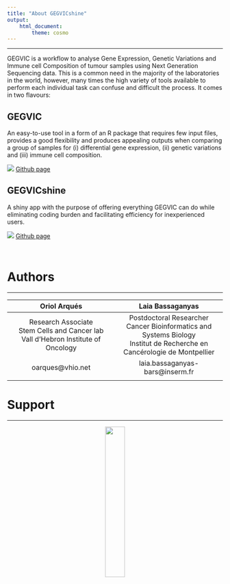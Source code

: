 ```yaml
---
title: "About GEGVICshine"
output: 
    html_document:
        theme: cosmo
---
```


-------------------------

GEGVIC is a workflow to analyse Gene Expression, Genetic Variations and Immune cell Composition of tumour samples using Next Generation Sequencing data. This is a common need in the majority of the laboratories in the world, however, many times the high variety of tools available to perform each individual task can confuse and difficult the process. It comes in two flavours: 

## GEGVIC

An easy-to-use tool in a form of an R package that requires few input files, provides a good flexibility and produces appealing outputs when comparing a group of samples for (i) differential gene expression, (ii) genetic variations and (iii) immune cell composition.

![](GitHub-Mark-32px.png) [Github page](https://github.com/oriolarques/GEGVIC)

## GEGVICshine

A shiny app with the purpose of offering everything GEGVIC can do while eliminating coding burden and facilitating efficiency for inexperienced users.

![](GitHub-Mark-32px.png) [Github page](https://github.com/oriolarques/GEGVICshine)

<br/>

# Authors

-------------------------

|Oriol Arqués|Laia Bassaganyas|
|:------------:|:------------:|
|Research Associate <br/> Stem Cells and Cancer lab <br/> Vall d'Hebron Institute of Oncology|Postdoctoral Researcher <br/> Cancer Bioinformatics and Systems Biology <br/> Institut de Recherche en Cancérologie de Montpellier|
|oarques@vhio.net|laia.bassaganyas-bars@inserm.fr|
|||


# Support

-------------------------
<center>
![](vhio-r-logo-ca.png){width=30%}
<center/>

<br/>
<br/>




